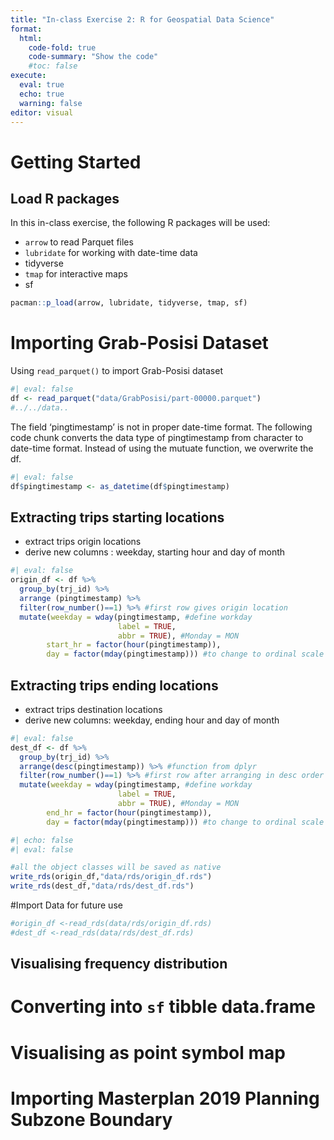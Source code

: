 ```yaml
---
title: "In-class Exercise 2: R for Geospatial Data Science"
format: 
  html:
    code-fold: true
    code-summary: "Show the code"
    #toc: false
execute: 
  eval: true
  echo: true
  warning: false
editor: visual
---
```


# Getting Started

## Load R packages

In this in-class exercise, the following R packages will be used: 

-   `arrow` to read Parquet files
-   `lubridate` for working with date-time data 
-   tidyverse
-   `tmap` for interactive maps 
-   sf

```r
pacman::p_load(arrow, lubridate, tidyverse, tmap, sf)
```

# Importing Grab-Posisi Dataset

Using `read_parquet()` to import Grab-Posisi dataset

```r
#| eval: false
df <- read_parquet("data/GrabPosisi/part-00000.parquet")
#../../data..
```

The field 'pingtimestamp' is not in proper date-time format. The following code chunk converts the data type of pingtimestamp from character to date-time format. Instead of using the mutuate function, we overwrite the df.

```r
#| eval: false
df$pingtimestamp <- as_datetime(df$pingtimestamp)
```


## Extracting trips starting locations

- extract trips origin locations
- derive new columns : weekday, starting hour and day of month

```r
#| eval: false
origin_df <- df %>%
  group_by(trj_id) %>%
  arrange (pingtimestamp) %>%
  filter(row_number()==1) %>% #first row gives origin location 
  mutate(weekday = wday(pingtimestamp, #define workday
                        label = TRUE,
                        abbr = TRUE), #Monday = MON 
        start_hr = factor(hour(pingtimestamp)),
        day = factor(mday(pingtimestamp))) #to change to ordinal scale
```

## Extracting trips ending locations

- extract trips destination locations
- derive new columns: weekday, ending hour and day of month 

```r
#| eval: false
dest_df <- df %>%
  group_by(trj_id) %>%
  arrange(desc(pingtimestamp)) %>% #function from dplyr
  filter(row_number()==1) %>% #first row after arranging in desc order gives dest  
  mutate(weekday = wday(pingtimestamp, #define workday
                        label = TRUE,
                        abbr = TRUE), #Monday = MON 
        end_hr = factor(hour(pingtimestamp)),
        day = factor(mday(pingtimestamp))) #to change to ordinal scale
```


```r
#| echo: false
#| eval: false

#all the object classes will be saved as native
write_rds(origin_df,"data/rds/origin_df.rds") 
write_rds(dest_df,"data/rds/dest_df.rds")
```

#Import Data for future use 

```r
#origin_df <-read_rds(data/rds/origin_df.rds)
#dest_df <-read_rds(data/rds/dest_df.rds)
```

## Visualising frequency distribution

# Converting into `sf` tibble data.frame

# Visualising as point symbol map

# Importing Masterplan 2019 Planning Subzone Boundary




